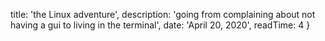 

  title: 'the Linux adventure',
  description: 'going from complaining about not having a gui to living in the terminal',
  date: 'April 20, 2020',
  readTime: 4
}




